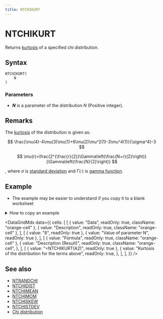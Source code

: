 ```yaml
---
title: NTCHIKURT
---
```



# NTCHIKURT

Returns [kurtosis](/docs/glossary#kurtosis) of a specified chi distribution.

## Syntax

```excel
NTCHIKURT(
    N
)
```

### Parameters

- **_N_** is a parameter of the distribution $N$ (Positive integer).

## Remarks

The [kurtosis](/docs/glossary#kurtosis) of the distribution is given as:

$$
\frac{\mu(4)-4\mu(3)\mu(1)+6\mu(2)\mu^2(1)-3\mu^4(1)}{\sigma^4}-3
$$

$$
\mu(r)=\frac{2^{\frac{r}{2}}\Gamma\left(\frac{N+r}{2}\right)}{\Gamma\left(\frac{N}{2}\right)}
$$

, where $\sigma$ is [standard deviation](/docs/glossary#standard-deviation) and $\Gamma(\cdot)$ is [gamma function](/docs/glossary#gamma-function).

## Example

- The example may be easier to understand if you copy it to a blank worksheet

<details>
  <summary>How to copy an example</summary>

1.  Create a blank workbook or worksheet.
2.  Select the example in the Help topic.

    **Note**  Do not select the row or column headers.

    ![Selecting an example from Help](./../../assets/functions/HowToCopy.png)

    Selecting an example from Help

3.  Press CTRL+C.
4.  In the worksheet, select cell A1, and press CTRL+V.
5.  To switch between viewing the results and viewing the formulas that return the results, press CTRL+` (grave accent), or on the **Tools** menu, point to **Formula Auditing**, and then click **Formula Auditing Mode**.

</details>

<DataGridMdx
  data={{
    cells: [
      [
        { value: "Data", readOnly: true, className: "orange-cell" },
        { value: "Description", readOnly: true, className: "orange-cell" },
      ],
      [
        { value: "8", readOnly: true },
        { value: "Value of parameter N", readOnly: true },
      ],
      [
        { value: "Formula", readOnly: true, className: "orange-cell" },
        {
          value: "Description (Result)",
          readOnly: true,
          className: "orange-cell",
        },
      ],
      [
        { value: "=NTCHIKURT(A2)", readOnly: true },
        {
          value: "Kurtosis of the distribution for the terms above",
          readOnly: true,
        },
      ],
    ],
  }}
/>

## See also

- [NTRANDCHI](../01-random-numbers/01-single-series/03-ntrandchi.mdx)
- [NTCHIDIST](010-ntchidist.mdx)
- [NTCHIMEAN](013-ntchimean.mdx)
- [NTCHIMOM](014-ntchimom.mdx)
- [NTCHISKEW](015-ntchiskew.mdx)
- [NTCHISTDEV](016-ntchistdev.mdx)
- [Chi distribution](../../05-gallery-of-distributions/chi-distribution.mdx)

